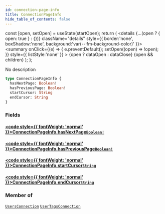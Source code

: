 ```yaml
---
id: connection-page-info
title: ConnectionPageInfo
hide_table_of_contents: false
---
```







  const [open, setOpen] = useState(startOpen);
  return (
    <details {...(open ? { open: true } : {})} className="details" style={{ border:'none', boxShadow:'none', background:'var(--ifm-background-color)' }}>
      <summary
        onClick={(e) => {
          e.preventDefault();
          setOpen((open) => !open);
        }}
        style={{ listStyle:'none' }}
      >
      {open ? dataOpen : dataClose}
      </summary>
      {open && children}
    </details>
  );
};




No description


```graphql
type ConnectionPageInfo {
  hasNextPage: Boolean!
  hasPreviousPage: Boolean!
  startCursor: String
  endCursor: String
}
```


### Fields

#### [<code style={{ fontWeight: 'normal' }}>ConnectionPageInfo.<b>hasNextPage</b></code>](#)<Bullet />[`Boolean!`](/schema/scalars/boolean) <Badge class="secondary" text="non-null"/> <Badge class="secondary" text="scalar"/>
> 
> 

#### [<code style={{ fontWeight: 'normal' }}>ConnectionPageInfo.<b>hasPreviousPage</b></code>](#)<Bullet />[`Boolean!`](/schema/scalars/boolean) <Badge class="secondary" text="non-null"/> <Badge class="secondary" text="scalar"/>
> 
> 

#### [<code style={{ fontWeight: 'normal' }}>ConnectionPageInfo.<b>startCursor</b></code>](#)<Bullet />[`String`](/schema/scalars/string) <Badge class="secondary" text="scalar"/>
> 
> 

#### [<code style={{ fontWeight: 'normal' }}>ConnectionPageInfo.<b>endCursor</b></code>](#)<Bullet />[`String`](/schema/scalars/string) <Badge class="secondary" text="scalar"/>
> 
> 



### Member of

[`UsersConnection`](/schema/objects/users-connection)  <Badge class="secondary" text="object"/><Bullet />[`UserTagsConnection`](/schema/objects/user-tags-connection)  <Badge class="secondary" text="object"/>

